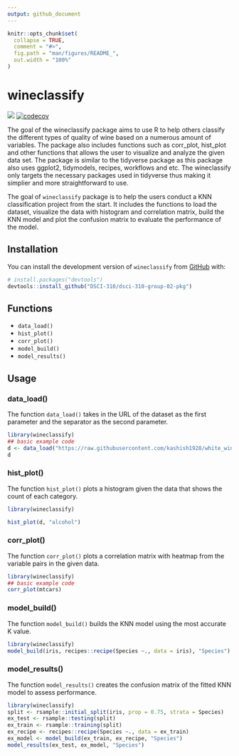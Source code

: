 ```yaml
---
output: github_document
---
```


<!-- README.md is generated from README.Rmd. Please edit that file -->

```r
knitr::opts_chunk$set(
  collapse = TRUE,
  comment = "#>",
  fig.path = "man/figures/README_",
  out.width = "100%"
)
```

# wineclassify

<!-- badges: start -->
![](https://github.com/DSCI-310/dsci-310-group-02-pkg/actions/workflows/test-coverage.yaml/badge.svg)
[![codecov](https://codecov.io/gh/DSCI-310/dsci-310-group-02-pkg/branch/main/graph/badge.svg?token=mxvyLcLIB8)](https://codecov.io/gh/DSCI-310/dsci-310-group-02-pkg)

The goal of the wineclassify package aims to use R to help others classify the different types of quality of wine based on a numerous amount of variables. The package also includes functions such as corr_plot, hist_plot and other functions that allows the user to visualize and analyze the given data set. 
The package is similar to the tidyverse package as this package also uses ggplot2, tidymodels, recipes, workflows and etc. The wineclassify only targets the necessary packages used in tidyverse thus making it simplier and more straightforward to use. 
<!-- badges: end -->

The goal of `wineclassify` package is to help the users conduct a KNN classification project from the start. It includes the functions to load the dataset, visualize the data with histogram and correlation matrix, build the KNN model and plot the confusion matrix to evaluate the performance of the model.

## Installation
You can install the development version of `wineclassify` from [GitHub](https://github.com/) with:
``` r
# install.packages("devtools")
devtools::install_github("DSCI-310/dsci-310-group-02-pkg")
```

## Functions
* `data_load()`
* `hist_plot()`
* `corr_plot()`
* `model_build()`
* `model_results()`

## Usage
### data_load()
The function `data_load()` takes in the URL of the dataset as the first parameter and the separator as the second parameter.
```r
library(wineclassify)
## basic example code
d <- data_load("https://raw.githubusercontent.com/kashish1928/white_wine_dataset/main/winequality-white.csv", ";")
d
```

### hist_plot()
The function `hist_plot()` plots a histogram given the data that shows the count of each category.
```r
library(wineclassify)

hist_plot(d, "alcohol")
```

### corr_plot()
The function `corr_plot()` plots a correlation matrix with heatmap from the variable pairs in the given data.
```r
library(wineclassify)
## basic example code
corr_plot(mtcars)
```

### model_build()
The function `model_build()` builds the KNN model using the most accurate K value.
```r
library(wineclassify)
model_build(iris, recipes::recipe(Species ~., data = iris), "Species")
```

### model_results()
The function `model_results()` creates the confusion matrix of the fitted KNN model to assess performance.
```r
library(wineclassify)
split <- rsample::initial_split(iris, prop = 0.75, strata = Species)
ex_test <- rsample::testing(split)
ex_train <- rsample::training(split)
ex_recipe <- recipes::recipe(Species ~., data = ex_train)
ex_model <- model_build(ex_train, ex_recipe, "Species")
model_results(ex_test, ex_model, "Species")
```

